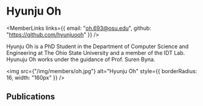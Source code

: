 
# Hyunju Oh

<div style={{display: 'flex', flexDirection: 'row'}}>

<div style={{flex: 1, display: 'flex', flexDirection: 'column'}}>

<MemberLinks
  links={{
    email: "oh.693@osu.edu",
    github: "https://github.com/hyunjuooh"
  }}
/>

Hyunju Oh is a PhD Student in the Department of Computer Science and Engineering at The Ohio State University and a member of the IDT Lab. Hyunuju Oh works under the guidance of Prof. Suren Byna.

</div>

<div style={{paddingLeft: 32}}>

<img
  src={"/img/members/oh.jpg"}
  alt="Hyunju Oh"
  style={{ borderRadius: 16, width: "160px" }}
/>

</div>

</div>

## Publications

<MemberPublications authorShortName="H. Oh" />
